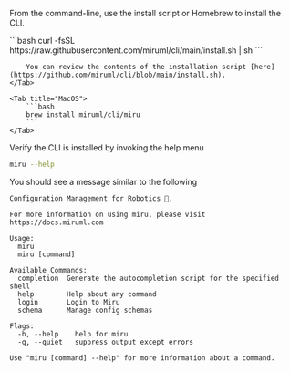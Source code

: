 From the command-line, use the install script or Homebrew to install the CLI.

<Tabs>
    <Tab title="Linux">
        ```bash
        curl -fsSL https://raw.githubusercontent.com/miruml/cli/main/install.sh | sh
        ```

        You can review the contents of the installation script [here](https://github.com/miruml/cli/blob/main/install.sh).
    </Tab>

    <Tab title="MacOS">
        ```bash
        brew install miruml/cli/miru
        ```
    </Tab>
</Tabs>

Verify the CLI is installed by invoking the help menu
```bash
miru --help
```

You should see a message similar to the following

```
Configuration Management for Robotics 🤖.
		
For more information on using miru, please visit https://docs.miruml.com

Usage:
  miru
  miru [command]

Available Commands:
  completion  Generate the autocompletion script for the specified shell
  help        Help about any command
  login       Login to Miru
  schema      Manage config schemas

Flags:
  -h, --help    help for miru
  -q, --quiet   suppress output except errors

Use "miru [command] --help" for more information about a command.
```
